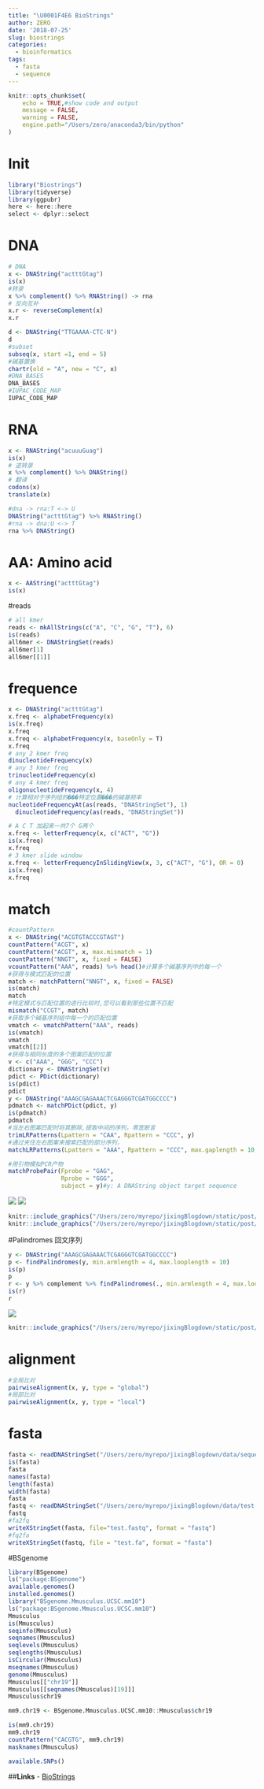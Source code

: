 ```yaml
---
title: "\U0001F4E6 BioStrings"
author: ZERO
date: '2018-07-25'
slug: biostrings
categories:
  - bioinformatics
tags:
  - fasta
  - sequence
---
```


```r
knitr::opts_chunk$set(
	echo = TRUE,#show code and output
	message = FALSE,
	warning = FALSE,
	engine.path="/Users/zero/anaconda3/bin/python"
)
```

# Init
```r
library("Biostrings")
library(tidyverse)
library(ggpubr)
here <- here::here
select <- dplyr::select
```

# DNA
```r
# DNA
x <- DNAString("actttGtag")
is(x)
#转录 
x %>% complement() %>% RNAString() -> rna
# 反向互补
x.r <- reverseComplement(x)
x.r

d <- DNAString("TTGAAAA-CTC-N")
d
#subset
subseq(x, start =1, end = 5)
#碱基置换
chartr(old = "A", new = "C", x)
#DNA_BASES
DNA_BASES
#IUPAC_CODE_MAP
IUPAC_CODE_MAP
```

# RNA
```r
x <- RNAString("acuuuGuag")
is(x)
# 逆转录 
x %>% complement() %>% DNAString()
# 翻译
codons(x)
translate(x)

#dna -> rna:T <-> U
DNAString("actttGtag") %>% RNAString()
#rna -> dna:U <-> T
rna %>% DNAString()
```

# AA: Amino acid 
```r
x <- AAString("actttGtag")
is(x)
```

#reads
```r
# all kmer
reads <- mkAllStrings(c("A", "C", "G", "T"), 6)
is(reads)
all6mer <- DNAStringSet(reads)
all6mer[1]
all6mer[[1]]
```


# frequence
```r
x <- DNAString("actttGtag")
x.freq <- alphabetFrequency(x)
is(x.freq)
x.freq
x.freq <- alphabetFrequency(x, baseOnly = T)
x.freq
# any 2 kmer freq
dinucleotideFrequency(x)
# any 3 kmer freq
trinucleotideFrequency(x)
# any 4 kmer freq
oligonucleotideFrequency(x, 4)
# 计算相对于序列组的���特定位置���的碱基频率
nucleotideFrequencyAt(as(reads, "DNAStringSet"), 1)
  dinucleotideFrequency(as(reads, "DNAStringSet"))

# A C T 加起来一共7个 G两个
x.freq <- letterFrequency(x, c("ACT", "G"))
is(x.freq)  
x.freq  
# 3 kmer slide window
x.freq <- letterFrequencyInSlidingView(x, 3, c("ACT", "G"), OR = 0)
is(x.freq)
x.freq

```

# match
```r
#countPattern
x <- DNAString("ACGTGTACCCGTAGT")
countPattern("ACGT", x)
countPattern("ACGT", x, max.mismatch = 1)
countPattern("NNGT", x, fixed = FALSE)
vcountPattern("AAA", reads) %>% head()#计算多个碱基序列中的每一个
#获得与模式匹配的位置
match <- matchPattern("NNGT", x, fixed = FALSE)
is(match)
match
#特定模式与匹配位置的进行比较时,您可以看到那些位置不匹配
mismatch("CCGT", match)
#获取多个碱基序列组中每一个的匹配位置
vmatch <- vmatchPattern("AAA", reads)
is(vmatch)
vmatch
vmatch[[2]]
#获得与相同长度的多个图案匹配的位置
v <- c("AAA", "GGG", "CCC")
dictionary <- DNAStringSet(v)
pdict <- PDict(dictionary)
is(pdict)
pdict
y <- DNAString("AAAGCGAGAAACTCGAGGGTCGATGGCCCC")
pdmatch <- matchPDict(pdict, y)
is(pdmatch)
pdmatch
#当左右图案匹配时将其删除,提取中间的序列，零宽断言
trimLRPatterns(Lpattern = "CAA", Rpattern = "CCC", y) 
#通过夹住左右图案来搜索匹配的部分序列，
matchLRPatterns(Lpattern = "AAA", Rpattern = "CCC", max.gaplength = 10,y)#max.gaplength: the max distance between the left and right parts of the pattern

#用引物模拟PCR产物
matchProbePair(Fprobe = "GAG", 
               Rprobe = "GGG", 
               subject = y)#y: A DNAString object target sequence

```

![](/Users/zero/myrepo/jixingBlogdown/static/post/2018-07-25-biostrings_files/primer_design.png)
![](/Users/zero/myrepo/jixingBlogdown/static/post/2018-07-25-biostrings_files/引物设计.png)
```r
knitr::include_graphics("/Users/zero/myrepo/jixingBlogdown/static/post/2018-07-25-biostrings_files/primer_design.png")
knitr::include_graphics("/Users/zero/myrepo/jixingBlogdown/static/post/2018-07-25-biostrings_files/引物设计.png")
```

#Palindromes 回文序列
```r
y <- DNAString("AAAGCGAGAAACTCGAGGGTCGATGGCCCC")
p <- findPalindromes(y, min.armlength = 4, max.looplength = 10)
is(p)
p
r <- y %>% complement %>% findPalindromes(., min.armlength = 4, max.looplength = 10)
is(r)
r
```

![](/Users/zero/myrepo/jixingBlogdown/static/post/2018-07-25-biostrings_files/回文序列.png)
```r
knitr::include_graphics("/Users/zero/myrepo/jixingBlogdown/static/post/2018-07-25-biostrings_files/回文序列.png")
```

# alignment
```r
#全局比对
pairwiseAlignment(x, y, type = "global")
#局部比对
pairwiseAlignment(x, y, type = "local")
```

# fasta
```r
fasta <- readDNAStringSet("/Users/zero/myrepo/jixingBlogdown/data/sequence_numb_human_primer_inter_range.fasta", format = "fasta")
is(fasta)
fasta
names(fasta)
length(fasta)
width(fasta)
fasta
fastq <- readDNAStringSet("/Users/zero/myrepo/jixingBlogdown/data/test.fastq", format = "fastq")
fastq
#fa2fq
writeXStringSet(fasta, file="test.fastq", format = "fastq")
#fq2fa
writeXStringSet(fastq, file = "test.fa", format = "fasta")
```


#BSgenome
```r
library(BSgenome)
ls("package:BSgenome")
available.genomes()
installed.genomes()
library("BSgenome.Mmusculus.UCSC.mm10")
ls("package:BSgenome.Mmusculus.UCSC.mm10")
Mmusculus
is(Mmusculus)
seqinfo(Mmusculus)
seqnames(Mmusculus)
seqlevels(Mmusculus)
seqlengths(Mmusculus)
isCircular(Mmusculus)
mseqnames(Mmusculus)
genome(Mmusculus)
Mmusculus[["chr19"]]
Mmusculus[[seqnames(Mmusculus)[19]]]
Mmusculus$chr19

mm9.chr19 <- BSgenome.Mmusculus.UCSC.mm10::Mmusculus$chr19

is(mm9.chr19)
mm9.chr19
countPattern("CACGTG", mm9.chr19)
masknames(Mmusculus)

available.SNPs()

```


##**Links**
- [BioStrings](https://rpubs.com/yuifu/1941)


